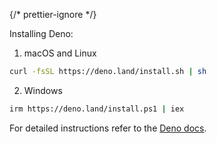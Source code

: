 {/* prettier-ignore */}

Installing Deno:

1. macOS and Linux
```sh
curl -fsSL https://deno.land/install.sh | sh
```
2. Windows
```sh
irm https://deno.land/install.ps1 | iex

```

For detailed instructions refer to the [Deno docs](https://docs.deno.com/runtime/getting_started/installation).

